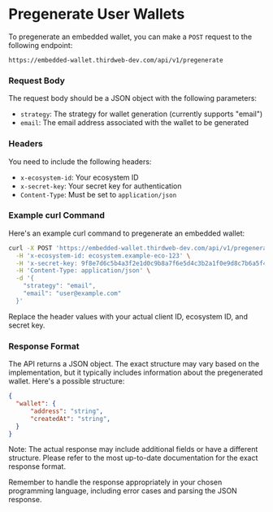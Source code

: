 # Pregenerate User Wallets

To pregenerate an embedded wallet, you can make a `POST` request to the following endpoint:

```
https://embedded-wallet.thirdweb-dev.com/api/v1/pregenerate
```

### Request Body

The request body should be a JSON object with the following parameters:

- `strategy`: The strategy for wallet generation (currently supports "email")
- `email`: The email address associated with the wallet to be generated

### Headers

You need to include the following headers:

- `x-ecosystem-id`: Your ecosystem ID
- `x-secret-key`: Your secret key for authentication
- `Content-Type`: Must be set to `application/json`

### Example curl Command

Here's an example curl command to pregenerate an embedded wallet:

```bash
curl -X POST 'https://embedded-wallet.thirdweb-dev.com/api/v1/pregenerate' \
  -H 'x-ecosystem-id: ecosystem.example-eco-123' \
  -H 'x-secret-key: 9f8e7d6c5b4a3f2e1d0c9b8a7f6e5d4c3b2a1f0e9d8c7b6a5f4e3d2c1b0a9f8e7' \
  -H 'Content-Type: application/json' \
  -d '{
    "strategy": "email",
    "email": "user@example.com"
  }'
```

Replace the header values with your actual client ID, ecosystem ID, and secret key.

### Response Format

The API returns a JSON object. The exact structure may vary based on the implementation, but it typically includes information about the pregenerated wallet. Here's a possible structure:

```json
{
  "wallet": {
      "address": "string",
      "createdAt": "string",
  }
}
```

Note: The actual response may include additional fields or have a different structure. Please refer to the most up-to-date documentation for the exact response format.

Remember to handle the response appropriately in your chosen programming language, including error cases and parsing the JSON response.
